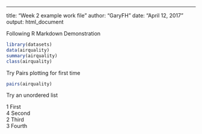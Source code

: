 ---
title: "Week 2 example work file"
author: "GaryFH"
date: "April 12, 2017"
output: html_document

Following R Markdown Demonstration


```r
library(datasets)
data(airquality)
summary(airquality)
class(airquality)
```




Try Pairs plotting for first time
```r
pairs(airquality)
```


Try an unordered list

1 First   
4 Second  
2 Third  
3 Fourth
